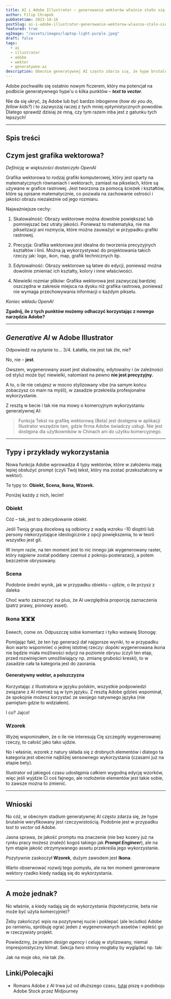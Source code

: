 ```yaml
---
title: AI i Adobe Illustrator – generowanie wektorów właśnie stało się faktem (i działa dokładnie tak, jak się spodziewasz)
author: Filip Chrapek
pubDatetime: 2023-10-16
postSlug: ai-i-adobe-illustrator-generowanie-wektorow-wlasnie-stalo-sie-faktem
featured: true
ogImage: "/assets/images/laptop-light-purple.jpeg"
draft: false
tags:
  - ai
  - illustrator
  - adobe
  - wektor
  - generatywne-ai
description: Obecnie generatywnej AI często zdarza się, że hype brutalnie weryfikowany jest rzeczywistością. Jak jest tym razem?
---
```



Adobe pochwaliło się ostatnio <LinkExternal href="https://helpx.adobe.com/pl/illustrator/using/text-to-vector-graphic.html?trackingid=QGMZPBRY&mv=in-product&mv2=ai">nowym ficzerem</LinkExternal>, który ma potencjał na podbicie generatywnego hype'u o kilka punktów – ***text to vector***.

Nie da się ukryć, żę Adobe lub być bardzo inbogenne (*how do you do, fellow kids?*) i to zazwyczaj raczej z tych mniej optymistycznych powodów. Dlatego sprawdź dzisiaj ze mną, czy tym razem inba jest z gatunku tych lepszych!

<BlogPostImage
  src={dontLie}
  alt="Snape, mówi żebyś nie kłamał"
  figcaption="Ty kiedy czytasz, że Adobe umożliwiło tworzenie oszałamiających grafik wektorowych"
/>

---

## Spis treści

## Czym jest grafika wektorowa? 

*Definicję w większości dostarczyło OpenAI*

<LinkExternal href="https://www.adobe.com/pl/creativecloud/file-types/image/vector.html">Grafika wektorowa to rodzaj grafiki komputerowej</LinkExternal>, który jest oparty na matematycznych równaniach i wektorach, zamiast na pikselach, które są używane w grafice rastrowej. Jest tworzona za pomocą ścieżek i kształtów, które są opisane matematycznie, co pozwala na zachowanie ostrości i jakości obrazu niezależnie od jego rozmiaru. 

Najważniejsze cechy:

1. Skalowalność: Obrazy wektorowe można dowolnie powiększać lub pomniejszać bez utraty jakości. Ponieważ to matematyka, nie ma pikselizacji ani rozmycia, które można zauważyć w przypadku grafiki rastrowej.
    
2. Precyzja: Grafika wektorowa jest idealna do tworzenia precyzyjnych kształtów i linii. Można ją wykorzystywać do projektowania takich rzeczy jak: logo, ikon, map, grafik technicznych itp.
    
3. Edytowalność: Obrazy wektorowe są łatwe do edycji, ponieważ można dowolnie zmieniać ich kształty, kolory i inne właściwości.
    
4. Niewielki rozmiar plików: Grafika wektorowa jest zazwyczaj bardziej oszczędna w zakresie miejsca na dysku niż grafika rastrowa, ponieważ nie wymaga przechowywania informacji o każdym pikselu.

*Koniec wkładu OpenAI*

**Zgadnij, ile z tych punktów możemy odhaczyć korzystając z nowego narzędzia Adobe?**

---

## *Generative AI* w Adobe Illustrator

Odpowiedź na pytanie to... 3/4. Łałałiła, nie jest tak źle, nie?

No, nie – **jest**. 

Owszem, wygenerowany asset jest skalowalny, edytowalny i (w zależności od stylu) może być niewielki, natomiast na pewno **nie jest precyzyjny.**

A to, o ile nie celujesz w mocno stylizowany vibe (na samym końcu zobaczysz co mam na myśli), w zasadzie przekreśla profesjonalne wykorzystanie.

<Callout>
Z resztą w becie i tak nie ma mowy o komercyjnym wykorzystaniu generatywnej AI:

>Funkcja Tekst na grafikę wektorową (Beta) jest dostępna w aplikacji Illustrator wszędzie tam, gdzie firma Adobe świadczy usługi. Nie jest dostępna dla użytkowników w Chinach ani do użytku komercyjnego.
</Callout>

---

## Typy i przykłady wykorzystania

Nowa funkcja Adobe wprowadza 4 typy wektorów, które w założeniu mają lepiej obsłużyć prompt (czyli Twój tekst, który ma zostać przekształcony w wektor).

Te typy to: **Obiekt, Scena, Ikona, Wzorek.**

Poniżej każdy z nich, lecim!

### Obiekt

<BlogPostImage
  src={object}
  alt="Przykłady wygenerowania wektorów o typie Obiekt"
  figcaption="Przykłady wygenerowania wektorów o typie Obiekt"
/>

Cóż – tak, jest to zdecydowanie obiekt.

Jeśli Twoją grupą docelową są odbiorcy z wadą wzroku -10 dioptrii lub persony niekorzystające ideologicznie z opcji powiększenia, to w teorii wszystko jest git.

W innym razie, na ten moment jest to nic innego jak wygenerowany raster, który najpierw został poddany czemuś z pokroju posterazacji, a potem bezczelnie obrysowany. 

### Scena

<BlogPostImage
  src={scene}
  alt="Przykłady wygenerowania wektorów o typie Scena"
  figcaption="Przykłady wygenerowania wektorów o typie Scena"
/>

Podobnie średni wynik, jak w przypadku obiektu – ujdzie, o ile przysz z daleka

Choć warto zaznaczyć na plus, że AI uwzględnia proporcję zaznaczenia (patrz prawy, pionowy asset).

### Ikona ☠️☠️☠️

<BlogPostImage
  src={icon}
  alt="Przykłady wygenerowania wektorów o typie Ikona"
  figcaption="Przykłady wygenerowania wektorów o typie Ikona"
/>

Eeeech, come on. Odpuszczę sobie komentarz i tylko wstawię Stonogę:

<BlogPostImage
  src={szkodaStrzepic}
  alt="Stonoga mówi, że szkoda"
  figcaption=""
/>

Pomijając fakt, że ten typ generacji dał najgorsze wyniki, to w przypadku ikon warto wspomnieć o jednej istotnej rzeczy: dopóki wygenerowana ikona nie będzie miała możliwości edycji na poziomie obrysu (czyli ten etap, przed rozwinięciem umożliwiający np. zmianę grubości kreski), to w zasadzie cała ta kategoria jest do zaorania.

#### Generatywny wektor, a polszczyzna

Korzystając z Illustratora w języku polskim, wszystkie podpowiedzi związane z AI również są w tym języku. Z resztą Adobe gdzieś wspominał, że spokojnie możesz korzystać ze swojego natywnego języka (nie pamiętam gdzie to widziałem).

I co? Jajco!

<BlogPostImage
  src={iconPl}
  alt="Przykłady wygenerowania wektorów o typie Ikona"
  figcaption="Adobe Illustrator i ponglish, czyli thank you from the mountain za takie potworki"
/>

### Wzorek

<BlogPostImage
  src={patter}
  alt="Przykłady wygenerowania wektorów o typie Wzorek"
  figcaption="Przykłady wygenerowania wektorów o typie Wzorek"
/>

Wyżej wspominałem, że o ile nie interesują Cię szczegóły wygenerowanej rzeczy, to całość jako tako ujdzie.

No i właśnie, wzorek z natury składa się z drobnych elementów i dlatego ta kategoria jest obecnie najbliżej sensownego wykorzystania (czasami już na etapie bety).

Illustrator od jakiegoś czasu udostępnia całkiem wygodną edycję wzorków, więc jeśli wyjdzie Ci coś fajnego, ale rozłożenie elementów jest takie sobie, to zawsze można to zmienić.

---

## Wnioski

No cóż, w obecnym stadium generatywnej AI często zdarza się, że hype brutalnie weryfikowany jest rzeczywistością. Podobnie jest w przypadku *text to vector* od Adobe.

Jasna sprawa, że jakość promptu ma znaczenie (nie bez kozery już na rynku pracy możesz znaleźć kogoś takiego jak <LinkExternal href="https://www.pracuj.pl/praca/prompt-engineer-warszawa-czerniakowska-87a,oferta,1002513338">***Prompt Engineer***</LinkExternal>), ale na tym etapie jakość otrzymywanego assetu przekreśla jego wykorzystanie.

Pozytywnie zaskoczył **Wzorek**, dużym zawodem jest **Ikona**. 

Warto obserwować rozwój tego pomysłu, ale na ten moment generowane wektory rzadko kiedy nadają się do wykorzystania.

---

## A może jednak?

No właśnie, a kiedy nadają się do wykorzystania (hipotetycznie, beta nie może być użyta komercyjnie)?

Żeby zakończyć wpis na pozytywnej nucie i poklepać (ale leciutko) Adobe po ramieniu, spróbuję ograć jeden z wygenerowanych assetów i wpleść go w rzeczywisty projekt.

Powiedzmy, że jestem *design agency* i celuję w stylizowany, niemal impresjonistyczny klimat. Sekcja *hero* strony mogłaby by wyglądać np. tak:

<BlogPostImage
  src={hero}
  alt="Wykorzystanie wygenerowanego wektora w praktyce"
  figcaption="Wykorzystanie wygenerowanego wektora w praktyce"
/>

Jak na moje oko, nie tak źle.

## Linki/Polecajki

- Romans Adobe z AI trwa już od dłuższego czasu, [tutaj](/wpisy/midjourney-ai-w-adobe-stock/) piszę o podoboju Adobe Stock przez Midjourney

